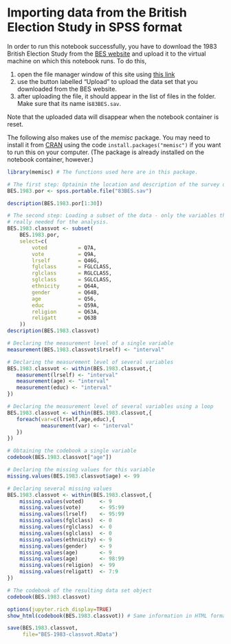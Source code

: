 # Importing data from the British Election Study in SPSS format


In order to run this notebook successfully, you have to download the 1983 British Election Study from the [BES website](https://www.britishelectionstudy.com/data-object/1983-bes-cross-section/) and upload it to the virtual machine on which this notebook runs. To do this, 

1. open the file manager window of this site using [this link](/user-redirect/tree/05-social-science-surveys/)
2. use the button labelled "Upload" to upload the data set that you downloaded from the BES website.
3. after uploading the file, it should appear in the list of files in the folder. Make sure that its name is`83BES.sav`.

Note that the uploaded data will disappear when the notebook container is reset.

The following also makes use of the *memisc* package. You may need to install it
from [CRAN](https://cran.r-project.org/package=memisc) using the code
`install.packages("memisc")` if you want to run this on your computer. (The package is already installed on
the notebook container, however.)

```r
library(memisc) # The functions used here are in this package.
```

```r
# The first step: Optainin the location and description of the survey data file
BES.1983.por <- spss.portable.file("83BES.sav")
```

```r
description(BES.1983.por[1:30])
```

```r
# The second step: Loading a subset of the data - only the variables that are
# really needed for the analysis.
BES.1983.classvot <- subset(
    BES.1983.por,
    select=c(
        voted          = Q7A,
        vote           = Q9A,
        lrself         = Q46G,
        fglclass       = FGLCLASS,
        rglclass       = RGLCLASS,
        sglclass       = SGLCLASS,
        ethnicity      = Q64A,
        gender         = Q64B,
        age            = Q56,
        educ           = Q59A,
        religion       = Q63A,
        religatt       = Q63B
    ))
description(BES.1983.classvot)
```

```r
# Declaring the measurement level of a single variable
measurement(BES.1983.classvot$lrself) <- "interval"
```

```r
# Declaring the measurement level of several variables
BES.1983.classvot <- within(BES.1983.classvot,{
   measurement(lrself) <- "interval"
   measurement(age) <- "interval"
   measurement(educ) <- "interval"
})
```

```r
# Declaring the measurement level of several variables using a loop
BES.1983.classvot <- within(BES.1983.classvot,{
   foreach(var=c(lrself,age,educ),{
           measurement(var) <- "interval"
   })
})
```

```r
# Obtaining the codebook a single variable
codebook(BES.1983.classvot["age"])
```

```r
# Declaring the missing values for this variable
missing.values(BES.1983.classvot$age) <- 99
```

```r
# Declaring several missing values
BES.1983.classvot <- within(BES.1983.classvot,{
    missing.values(voted)     <- 9
    missing.values(vote)      <- 95:99
    missing.values(lrself)    <- 95:99
    missing.values(fglclass)  <- 0
    missing.values(rglclass)  <- 0
    missing.values(sglclass)  <- 0
    missing.values(ethnicity) <- 9
    missing.values(gender)    <- 9
    missing.values(age)       <- 9
    missing.values(age)       <- 98:99
    missing.values(religion)  <- 99
    missing.values(religatt)  <- 7:9
})
```

```r
# The codebook of the resulting data set object
codebook(BES.1983.classvot)
```

```r
options(jupyter.rich_display=TRUE)
show_html(codebook(BES.1983.classvot)) # Same information in HTML format
```

```r
save(BES.1983.classvot,
     file="BES-1983-classvot.RData")
```
